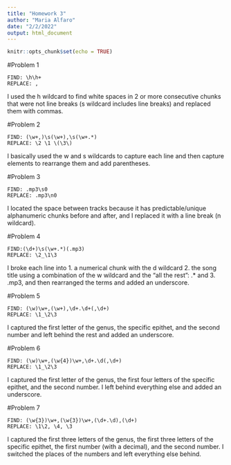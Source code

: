 ```yaml
---
title: "Homework 3"
author: "Maria Alfaro"
date: "2/2/2022"
output: html_document
---
```


```r
knitr::opts_chunk$set(echo = TRUE)
```

#Problem 1
```
FIND: \h\h+
REPLACE: ,
```
I used the h wildcard to find white spaces in 2 or more consecutive chunks that were not line breaks (s wildcard includes line breaks) and replaced them with commas.


#Problem 2
```
FIND: (\w+,)\s(\w+),\s(\w+.*)
REPLACE: \2 \1 \(\3\)
```
I basically used the w and s wildcards to capture each line and then capture elements to rearrange them and add parentheses.


#Problem 3
```
FIND: .mp3\s0
REPLACE: .mp3\n0
```
I located the space between tracks because it has predictable/unique alphanumeric chunks before and after, and I replaced it with a line break (n wildcard).


#Problem 4
```
FIND:(\d+)\s(\w+.*)(.mp3)
REPLACE: \2_\1\3
```
I broke each line into 1. a numerical chunk with the d wildcard 2. the song title using a combination of the w wildcard and the "all the rest": .* and 3. .mp3, and then rearranged the terms and added an underscore.


#Problem 5
```
FIND: (\w)\w+,(\w+),\d+.\d+(,\d+)
REPLACE: \1_\2\3
```
I captured the first letter of the genus, the specific epithet, and the second number and left behind the rest and added an underscore.


#Problem 6
```
FIND: (\w)\w+,(\w{4})\w+,\d+.\d(,\d+)
REPLACE: \1_\2\3
```
I captured the first letter of the genus, the first four letters of the specific epithet, and the second number. I left behind everything else and added an underscore.


#Problem 7
```
FIND: (\w{3})\w+,(\w{3})\w+,(\d+.\d),(\d+)
REPLACE: \1\2, \4, \3
```
I captured the first three letters of the genus, the first three letters of the specific epithet, the first number (with a decimal), and the second number. I switched the places of the numbers and left everything else behind.



